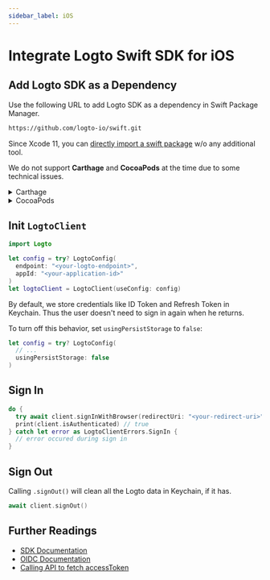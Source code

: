 ```yaml
---
sidebar_label: iOS
---
```




# Integrate Logto Swift SDK for iOS

<AppNote type="Native" />

## Add Logto SDK as a Dependency

Use the following URL to add Logto SDK as a dependency in Swift Package Manager.

```bash
https://github.com/logto-io/swift.git
```

Since Xcode 11, you can [directly import a swift package](https://developer.apple.com/documentation/swift_packages/adding_package_dependencies_to_your_app) w/o any additional tool.

We do not support **Carthage** and **CocoaPods** at the time due to some technical issues.

<details>
  <summary>Carthage</summary>
  Carthage <a href="https://github.com/Carthage/Carthage/issues/1226#issuecomment-290931385">needs a `xcodeproj` file to build</a>, but `swift package generate-xcodeproj` will report a failure since we are using binary targets for native social plugins. We will try to find a workaround later.
</details>

<details>
  <summary>CocoaPods</summary>
  CocoaPods <a href="https://github.com/CocoaPods/CocoaPods/issues/3276">does not support local dependency</a> and monorepo, thus it's hard to create a `.podspec` for this repo.
</details>

## Init `LogtoClient`

```swift
import Logto

let config = try? LogtoConfig(
  endpoint: "<your-logto-endpoint>",
  appId: "<your-application-id>"
)
let logtoClient = LogtoClient(useConfig: config)
```

By default, we store credentials like ID Token and Refresh Token in Keychain. Thus the user doesn't need to sign in again when he returns.

To turn off this behavior, set `usingPersistStorage` to `false`:

```swift
let config = try? LogtoConfig(
  // ...
  usingPersistStorage: false
)
```

## Sign In

<SignInNote calling=".signInWithBrowser(redirectUri:)" />

```swift
do {
  try await client.signInWithBrowser(redirectUri: "<your-redirect-uri>")
  print(client.isAuthenticated) // true
} catch let error as LogtoClientErrors.SignIn {
  // error occured during sign in
}
```

## Sign Out

Calling `.signOut()` will clean all the Logto data in Keychain, if it has.

```swift
await client.signOut()
```

## Further Readings

- [SDK Documentation](https://link-url-here.org)
- [OIDC Documentation](https://link-url-here.org)
- [Calling API to fetch accessToken](https://link-url-here.org)
